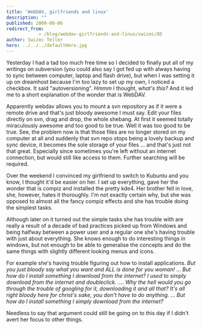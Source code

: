 ```yaml
---
title: 'WebDAV, girlfriends and linux'
description: ""
published: 2008-08-06
redirect_from: 
            - /blog/webdav-girlfriends-and-linux/swizec/85
author: Swizec Teller
hero: ../../../defaultHero.jpg
---
```

Yesterday I had a tad too much free time so I decided to finally put all of my writings on subversion (you could also say I got fed up with always having to sync between computer, laptop and flash drive), but when I was setting it up on dreamhost because I'm too lazy to set up my own, I noticed a checkbox. It said "autoversioning". _Hmmm_ I thought, _what's this?_ And it led me to a short explanation of the wonder that is WebDAV.

Apparently webdav allows you to mount a svn repository as if it were a remote drive and that's just bloody awesome I must say. Edit your files directly on svn, drag and drop, the whole shebang. At first it seemed totally miraculously awesome and too good to be true. Well it was too good to be true. See, the problem now is that those files are no longer stored on my computer at all and suddenly that svn repo stops being a lovely backup and sync device, it becomes the sole storage of your files ... and that's just not that great. Especially since sometimes you're left without an internet connection, but would still like access to them. Further searching will be required.

Over the weekend I convinced my girlfriend to switch to Kubuntu and you know, I thought it'd be easier on her. I set up everything, gave her the wonder that is compiz and installed the pretty kde4. Her brother fell in love, she, however, hates it thoroughly. I'm not exactly certain why, but she was opposed to almost all the fancy compiz effects and she has trouble doing the simplest tasks.

Although later on it turned out the simple tasks she has trouble with are really a result of a decade of bad practices picked up from Windows and being halfway between a power user and a regular one she's having trouble with just about everything. She knows enough to do interesting things in windows, but not enough to be able to generalise the concepts and do the same things with slightly different looking menus and icons.

For example she's having trouble figuring out how to install applications. _But you just bloody say what you want and ALL is done for you woman!_ ... _But how do I install something I download from the internet? I used to simply download from the internet and doubleclick._ .... _Why the hell would you go through the trouble of googling for it, downloading it and all that? It's all right bloody here for christ's sake, you don't have to do anything._ ... _But how do I install something I simply download from the internet?_

Needless to say that argument could still be going on to this day if I didn't avert her focus to other things.